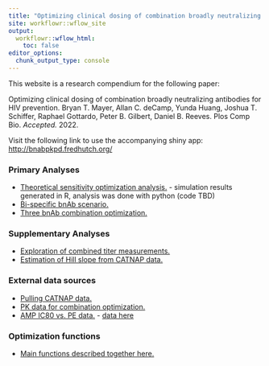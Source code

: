 ```yaml
---
title: "Optimizing clinical dosing of combination broadly neutralizing antibodies for HIV prevention."
site: workflowr::wflow_site
output:
  workflowr::wflow_html:
    toc: false
editor_options:
  chunk_output_type: console
---
```


This website is a research compendium for the following paper:

Optimizing clinical dosing of combination broadly neutralizing antibodies for HIV prevention.
Bryan T. Mayer, Allan C. deCamp, Yunda Huang, Joshua T. Schiffer, Raphael Gottardo, Peter B. Gilbert, Daniel B. Reeves.
Plos Comp Bio. *Accepted.* 2022. 

Visit the following link to use the accompanying shiny app:
[http://bnabpkpd.fredhutch.org/](http://bnabpkpd.fredhutch.org/)

### Primary Analyses

- [Theoretical sensitivity optimization analysis.](opt-sims-background.html) - simulation results generated in R, analysis was done with python (code TBD)
- [Bi-specific bnAb scenario.](bispecific.html)
- [Three bnAb combination optimization.](empirical-case-study.html)

### Supplementary Analyses

- [Exploration of combined titer measurements.](titer-analysis.html)
- [Estimation of Hill slope from CATNAP data.](hill-slope-meta.html)

### External data sources

- [Pulling CATNAP data.](process_catnap.html)
- [PK data for combination optimization.](https://github.com/bryanmayer/pkpd-bnab-project/tree/main/data/empirical-pk-data/)
- [AMP IC80 vs. PE data.](https://www.nejm.org/na101/home/literatum/publisher/mms/journals/content/nejm/2021/nejm_2021.384.issue-11/nejmoa2031738/20210611/images/img_small/nejmoa2031738_f3.jpeg) - [data here](https://github.com/bryanmayer/pkpd-bnab-project/tree/main/data/empirical-pk-data/)

### Optimization functions

- [Main functions described together here.](opt-sims-background.html)



